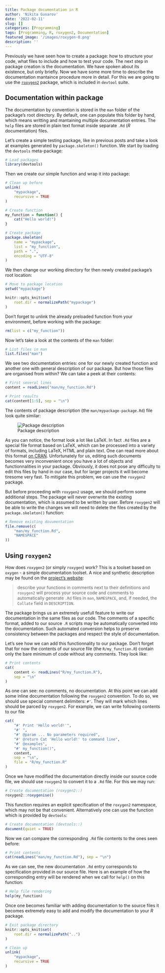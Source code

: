 ```yaml
---
title: Package documentation in R
author: 'Nikita Gusarov'
date: '2022-02-11'
slug: []
categories: [Programming]
tags: [Programming, R, roxygen2, Documentation]
featured_image: '/images/roxygen-0.png'
description: ''
---
```




Previously we have seen how to create a package: how to structure your code, what files to include and how to test your code. 
The next step in package creation is the documentation. 
We have spoken about its existence, but only briefly. 
Now we have some more time to describe the documentation mantaince procedure more in detail. 
For this we are going to use the [`roxygen2`](https://roxygen2.r-lib.org/) package, which is included in `devtool` suite. 



## Documentation within package

The documentation by convention is stored in the `man` folder of the package's root directory. 
By default, one can populate this folder by hand, which means writting and mantaining multiple documentation entries. 
The `help` files are stored in plain text format inside separate `.Rd` (*R* documentation) files. 

Let's create a simple testing package, like in previous posts and take a look at examples generated by `package.skeleton()` function. 
We start by loading the `devtools` meta-package:

```r
# Load packages
library(devtools)
```

Then we create our simple function and wrap it into package:

```r
# Clean up before
unlink(
    "mypackage",
    recursive = TRUE
)
```

```r
# Create function
my_function = function() {
    cat("Hello world!")
}

# Create package
package.skeleton(
    name = "mypackage",
    list = "my_function",
    path = ".",
    encoding = "UTF-8"
)
```

We then change our working directory for then newly created package's root location:

```r
# Move to package location
setwd("mypackage")
```

```r
knitr::opts_knit$set(
    root.dir = normalizePath("mypackage")
)
```

Don't forget to unlink the already preloaded function from your environment, before working with the package:

```r
rm(list = c("my_function"))
```

Now let's take a look at the contents of the `man` folder:

```r
# List files in man
list.files("man")
```

We see two documentation entries: one for our newly created function and another one with general description of our package. 
But how those files are organised from within? 
We can take a peek at their contents: 

```r
# First several lines
content = readLines("man/my_function.Rd")

# Print results
cat(content[1:5], sep = "\n")
```

The contents of package description (the `man/mypackage-package.Rd`) file look quite similar:

![Package description](/images/roxygen-0.png)

As you can notice, the format look a lot like LaTeX. 
In fact `.Rd` files are a special file format based on LaTeX, which can be processed into a variety of formats, including LaTeX, HTML and plain text. 
One can read more about this format [on CRAN](https://cran.r-project.org/doc/manuals/R-exts.html#Rd-format). 
Unfortunately for us, editing such documents becomes very inconvenient once you have a lot of objects and functionnalities in your package. 
Obviously, it does not pose any difficulty to edit this files by hand in our case, but for larger projects it will become tiresome very fast. 
To mitigate this problem, we can use the `roxygen2` package. 

But before proceeding with `roxygen2` usage, we should perform some additional steps. 
The package will never overwrite the existing documentation, which is assumed to be written by user. 
Before `roxygen2` will be able to write the changes we will need to delete the files created by the `package.skeleton()` function:

```r
# Remove existing dovumentation
file.remove(c(
    "man/my_function.Rd",
    "NAMESPACE"
))
```



## Using `roxygen2`

How does `roxygen2` (or simply `roxygen`) work? 
This is a toolset based on `oxygen` - a simple documentation toolset. 
A nice and synthetic description may be found on the [project's website](https://roxygen2.r-lib.org/):

> describe your functions in comments next to their definitions and `roxygen2` will process your source code and comments to automatically generate 
> `.Rd` files in `man`, `NAMESPACE`, and, if needed, the `Collate` field in `DESCRIPTION`.

The package brings us an extremely usefull feature to write our documentation in the same files as our code. 
The comments of a specific format, added to our source `.R` scripts may be automatically converted into the documentation. 
Such automated conversion helps to preserve consistency between the packages and respect the style of documentation. 

Let's see how we can add this functionnality to our package. 
Don't forget that for now the contents of our source file (the `R/my_function.R`) contain only the bare minimum of code without any comments. 
They look like:

```r
# Print contents
cat(
    content <- readLines("R/my_function.R"),
    sep = "\n"
)
```

As one can see: no comments, no documentation. 
At this point we can add some inline documentation following the `roxygen2` convention. 
To do so, we should use special comment delimiters: `#'`. 
They will mark which lines should be parced by `roxygen2`. 
For example, we can write following contents to our file

```r
cat(
    "#' Print 'Hello world!'",
    "#' ",
    "#' @param ... No parameters required",
    "#' @return Cat 'Hello world!' to command line",
    "#' @examples",
    "#' my_function()",
    content,
    sep = "\n",
    file = "R/my_function.R"
)
```

Once we have modified the documentation directly inside our source code file, we should use `roxygen2` to convert it to a `.Rd` file. 
For this we may run: 

```r
# Create documentation (roxygen2::)
roxygen2::roxygenise()
```

This function requires an explicit specification of the `roxygen2` namespace, which may not be that convenient. 
Alternatively one can use the function which is provided by `devtools`: 

```r
# Create documentation (devtools::)
document(quiet = TRUE)
```

Now we can compare the corresponding `.Rd` file contents to the ones seen before:

```r
# Print contents
cat(readLines("man/my_function.Rd"), sep = "\n")
```

As we can see, the new documentation `.Rd` entry corresponds to specification provided in our source file. 
Here is an example of how the corresponding entry will be rendered when we call for `help()` on this function:

```r
# Help file rendering
help(my_function)
```

Once one becomes familiar with adding documentation to the source files it becomes extremely easy to add and modify the documentation to your *R* package.

```r
# Exit package directory
knitr::opts_knit$set(
    root.dir = normalizePath("..")
)
```

```r
# Clean up 
unlink(
    "mypackage",
    recursive = TRUE
)
```